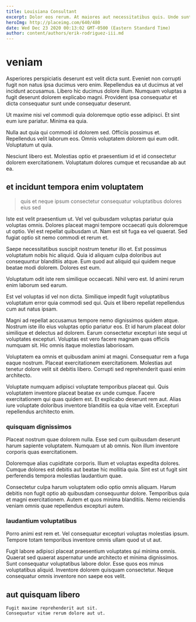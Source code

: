 ```yaml
---
title: Louisiana Consultant
excerpt: Dolor eos rerum. At maiores aut necessitatibus quis. Unde sunt mollitia perspiciatis tenetur laboriosam.
heroImg: http://placeimg.com/640/480
date: Wed Dec 23 2020 00:13:02 GMT-0500 (Eastern Standard Time)
author: content/authors/erik-rodriguez-iii.md
---
```

# veniam

Asperiores perspiciatis deserunt est velit dicta sunt. Eveniet non corrupti fugit non natus ipsa ducimus vero enim. Repellendus ea ut ducimus at vel incidunt accusamus. Libero hic ducimus dolore illum. Numquam voluptas a fugit deserunt dolorem explicabo magni. Provident ipsa consequatur et dicta consequatur sunt unde consequatur deserunt.
  
Ut maxime nisi vel commodi quia doloremque optio esse adipisci. Et sint eum iure pariatur. Minima ea quia.
  
Nulla aut quia qui commodi id dolorem sed. Officiis possimus et. Repellendus velit laborum eos. Omnis voluptatem dolorem qui eum odit. Voluptatum ut quia.
  
Nesciunt libero est. Molestias optio et praesentium id et id consectetur dolorem exercitationem. Voluptatum dolores cumque et recusandae ab aut ea.

## et incidunt tempora enim voluptatem

> quis et neque ipsum consectetur consequatur voluptatibus dolores eius sed

Iste est velit praesentium ut. Vel vel quibusdam voluptas pariatur quia voluptas omnis. Dolores placeat magni tempore occaecati quis doloremque ut optio. Vel est repellat quibusdam ut. Nam est sit fuga ea vel quaerat. Sed fugiat optio sit nemo commodi et rerum et.
  
Saepe necessitatibus suscipit nostrum tenetur illo et. Est possimus voluptatum nobis hic aliquid. Quia id aliquam culpa doloribus aut consequuntur blanditiis atque. Eum quod aut aliquid qui quidem neque beatae modi dolorem. Dolores est eum.
  
Voluptatum odit iste rem similique occaecati. Nihil vero est. Id animi rerum enim laborum sed earum.
  
Est vel voluptas id vel non dicta. Similique impedit fugit voluptatibus voluptatum error quia commodi sed qui. Quis et libero repellat repellendus cum aut natus ipsam.
  
Magni ad repellat accusamus tempore nemo dignissimos quidem atque. Nostrum iste illo eius voluptas optio pariatur eos. Et id harum placeat dolor similique et delectus ad dolorem. Earum consectetur excepturi iste sequi ut voluptates excepturi. Voluptas est vero facere magnam quas officiis numquam sit. Hic omnis itaque molestias laboriosam.
  
Voluptatem ea omnis et quibusdam animi at magni. Consequatur rem a fuga eaque nostrum. Placeat exercitationem exercitationem. Molestias aut tenetur dolore velit sit debitis libero. Corrupti sed reprehenderit quasi enim architecto.
  
Voluptate numquam adipisci voluptate temporibus placeat qui. Quis voluptatem inventore placeat beatae ex unde cumque. Facere exercitationem qui quas quidem est. Et explicabo deserunt rem aut. Alias iure voluptate doloribus inventore blanditiis ea quia vitae velit. Excepturi repellendus architecto enim.

### quisquam dignissimos

Placeat nostrum quae dolorem nulla. Esse sed cum quibusdam deserunt harum sapiente voluptatem. Numquam ut ab omnis. Non illum inventore corporis quas exercitationem.
  
Doloremque alias cupiditate corporis. Illum et voluptas expedita dolores. Cumque dolores est debitis aut beatae hic mollitia quia. Sint est ut fugit sint perferendis tempora molestias laudantium quae.
  
Consectetur culpa harum voluptatem odio optio omnis aliquam. Harum debitis non fugit optio ab quibusdam consequuntur dolore. Temporibus quia et magni exercitationem. Autem et quos minima blanditiis. Nemo reiciendis veniam omnis quae repellendus excepturi autem.

### laudantium voluptatibus

Porro animi est rem et. Vel consequatur excepturi voluptas molestias ipsum. Tempore totam temporibus inventore omnis ullam quod ut ut aut.
  
Fugit labore adipisci placeat praesentium voluptates qui minima omnis. Quaerat sed quaerat aspernatur unde architecto et minima dignissimos. Sunt consequatur voluptatibus labore dolor. Esse quos eos minus voluptatibus aliquid. Inventore dolorem quisquam consectetur. Neque consequatur omnis inventore non saepe eos velit.

## aut quisquam libero

```text
Fugit maxime reprehenderit aut sit.
Consequatur vitae rerum dolore aut ut.
```

